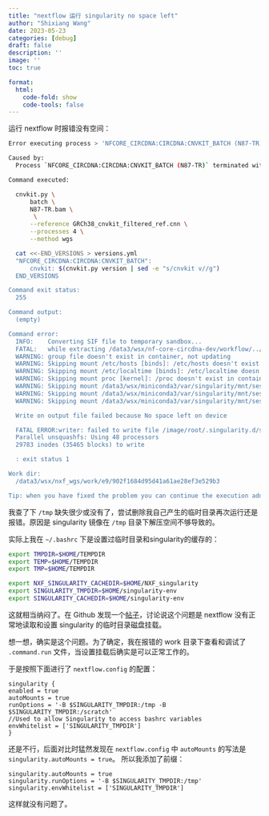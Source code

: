 ```yaml
---
title: "nextflow 运行 singularity no space left"
author: "Shixiang Wang"
date: 2023-05-23
categories: [debug]
draft: false
description: ''
image: ''
toc: true

format:
  html:
    code-fold: show
    code-tools: false
---
```


运行 nextflow 时报错没有空间：

```sh
Error executing process > 'NFCORE_CIRCDNA:CIRCDNA:CNVKIT_BATCH (N87-TR)'

Caused by:
  Process `NFCORE_CIRCDNA:CIRCDNA:CNVKIT_BATCH (N87-TR)` terminated with an error exit status (255)

Command executed:

  cnvkit.py \
      batch \
      N87-TR.bam \
       \
      --reference GRCh38_cnvkit_filtered_ref.cnn \
      --processes 4 \
      --method wgs

  cat <<-END_VERSIONS > versions.yml
  "NFCORE_CIRCDNA:CIRCDNA:CNVKIT_BATCH":
      cnvkit: $(cnvkit.py version | sed -e "s/cnvkit v//g")
  END_VERSIONS

Command exit status:
  255

Command output:
  (empty)

Command error:
  INFO:    Converting SIF file to temporary sandbox...
  FATAL:   while extracting /data3/wsx/nf-core-circdna-dev/workflow/../singularity-images/depot.galaxyproject.org-singularity-cnvkit-0.9.9--pyhdfd78af_0.img: root filesystem extraction failed: extract command failed: WARNING: passwd file doesn't exist in container, not updating
  WARNING: group file doesn't exist in container, not updating
  WARNING: Skipping mount /etc/hosts [binds]: /etc/hosts doesn't exist in container
  WARNING: Skipping mount /etc/localtime [binds]: /etc/localtime doesn't exist in container
  WARNING: Skipping mount proc [kernel]: /proc doesn't exist in container
  WARNING: Skipping mount /data3/wsx/miniconda3/var/singularity/mnt/session/tmp [tmp]: /tmp doesn't exist in container
  WARNING: Skipping mount /data3/wsx/miniconda3/var/singularity/mnt/session/var/tmp [tmp]: /var/tmp doesn't exist in container
  WARNING: Skipping mount /data3/wsx/miniconda3/var/singularity/mnt/session/etc/resolv.conf [files]: /etc/resolv.conf doesn't exist in container

  Write on output file failed because No space left on device

  FATAL ERROR:writer: failed to write file /image/root/.singularity.d/startscript
  Parallel unsquashfs: Using 48 processors
  29783 inodes (35465 blocks) to write

  : exit status 1

Work dir:
  /data3/wsx/nxf_wgs/work/e9/902f1684d95d41a61ae28ef3e529b3

Tip: when you have fixed the problem you can continue the execution adding the option `-resume` to the run command line
```

我查了下 `/tmp` 缺失很少或没有了，尝试删除我自己产生的临时目录再次运行还是报错。原因是 singularity 镜像在 `/tmp` 目录下解压空间不够导致的。

实际上我在 `~/.bashrc` 下是设置过临时目录和singularity的缓存的：

```sh
export TMPDIR=$HOME/TEMPDIR
export TEMP=$HOME/TEMPDIR
export TMP=$HOME/TEMPDIR

export NXF_SINGULARITY_CACHEDIR=$HOME/NXF_singularity
export SINGULARITY_TMPDIR=$HOME/singularity-env
export SINGULARITY_CACHEDIR=$HOME/singularity-env
```

这就相当纳闷了。在 Github 发现一个[帖子](https://github.com/nextflow-io/nextflow/issues/2786)，讨论说这个问题是 nextflow 没有正常地读取和设置 singularity 的临时目录磁盘挂载。

想一想，确实是这个问题。为了确定，我在报错的 work 目录下查看和调试了 `.command.run` 文件，当设置挂载后确实是可以正常工作的。

于是按照下面进行了 `nextflow.config` 的配置：

```
singularity {
enabled = true
autoMounts = true
runOptions = '-B $SINGULARITY_TMPDIR:/tmp -B $SINGULARITY_TMPDIR:/scratch'
//Used to allow Singularity to access bashrc variables
envWhitelist = ['SINGULARITY_TMPDIR']
}
```

还是不行，后面对比时猛然发现在 `nextflow.config` 中 `autoMounts` 的写法是 `singularity.autoMounts = true`。
所以我添加了前缀：

```
singularity.autoMounts = true
singularity.runOptions = '-B $SINGULARITY_TMPDIR:/tmp'
singularity.envWhitelist = ['SINGULARITY_TMPDIR']
```

这样就没有问题了。

